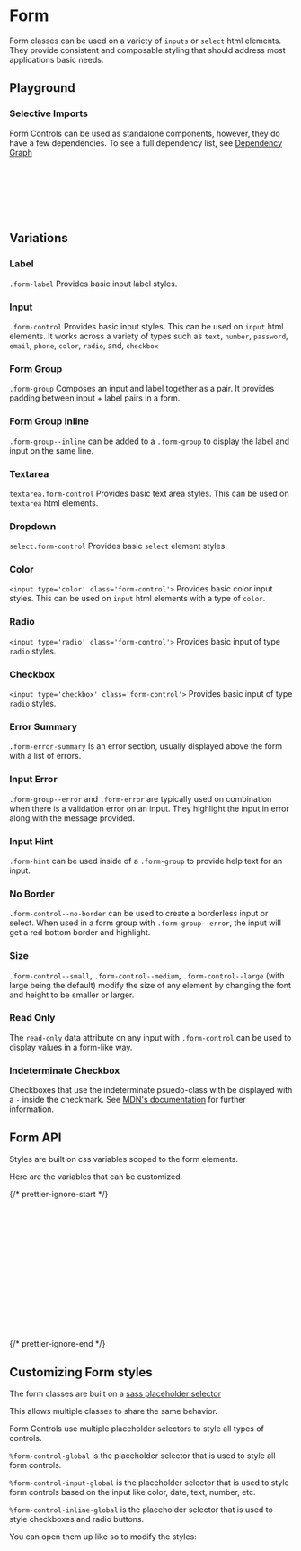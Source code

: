 

<Meta title="Components/Form" />

# Form

Form classes can be used on a variety of `inputs` or `select` html elements.
They provide consistent and composable styling that should address most applications basic needs.

## Playground

<Canvas of={FormGroupStories.Default} />
<Controls of={FormGroupStories.Default} />

### Selective Imports

Form Controls can be used as standalone components, however, they do have a few dependencies. To see a full dependency list, see [Dependency Graph](?path=/docs/overview-selective-imports--docs#dependencies)

```css
// Depends on
@import '@rolemodel/optics/dist/scss/core/tokens';
@import '@rolemodel/optics/dist/scss/core/base';

// Component
@import '@rolemodel/optics/dist/scss/components/form';
```

## Variations

### Label

`.form-label` Provides basic input label styles.

<Canvas of={LabelStories.Default} />

### Input

`.form-control` Provides basic input styles. This can be used on `input` html elements. It works across a variety of types such as `text`, `number`, `password`, `email`, `phone`, `color`, `radio`, and, `checkbox`

<Canvas of={InputStories.Default} />

### Form Group

`.form-group` Composes an input and label together as a pair. It provides padding between input + label pairs in a form.

<Canvas of={FormGroupStories.Default} />

### Form Group Inline

`.form-group--inline` can be added to a `.form-group` to display the label and input on the same line.

<Canvas of={FormGroupStories.Inline} />

### Textarea

`textarea.form-control` Provides basic text area styles. This can be used on `textarea` html elements.

<Canvas of={TextareaStories.Default} />
<Controls of={TextareaStories.Default} />

### Dropdown

`select.form-control` Provides basic `select` element styles.

<Canvas of={SelectStories.Default} />
<Controls of={SelectStories.Default} />

### Color

`<input type='color' class='form-control'>` Provides basic color input styles. This can be used on `input` html elements with a type of `color`.

<Canvas of={InputStories.Color} />

### Radio

`<input type='radio' class='form-control'>` Provides basic input of type `radio` styles.

<Canvas of={FormGroupStories.Radio} />

### Checkbox

`<input type='checkbox' class='form-control'>` Provides basic input of type `radio` styles.

<Canvas of={FormGroupStories.Checkbox} />

### Error Summary

`.form-error-summary` Is an error section, usually displayed above the form with a list of errors.

<Canvas of={ErrorSummaryStories.Default} />
<Controls of={ErrorSummaryStories.Default} />

### Input Error

`.form-group--error` and `.form-error` are typically used on combination when there is a validation error on an input. They highlight the input in error along with the message provided.

<Canvas of={FormGroupStories.Error} />

### Input Hint

`.form-hint` can be used inside of a `.form-group` to provide help text for an input.

<Canvas of={FormGroupStories.Hint} />

### No Border

`.form-control--no-border` can be used to create a borderless input or select. When used in a form group with `.form-group--error`, the input will get a red bottom border and highlight.

<Canvas of={FormGroupStories.NoBorder} />

### Size

`.form-control--small`, `.form-control--medium`, `.form-control--large` (with large being the default) modify the size of any element by changing the font and height to be smaller or larger.

<Canvas of={FormGroupStories.Small} />

### Read Only

The `read-only` data attribute on any input with `.form-control` can be used to display values in a form-like way.

<Canvas of={FormGroupStories.Readonly} />

### Indeterminate Checkbox

Checkboxes that use the indeterminate psuedo-class with be displayed with a `-` inside the checkmark.
See [MDN's documentation](https://developer.mozilla.org/en-US/docs/Web/CSS/:indeterminate) for further information.

<Canvas of={FormGroupStories.IndeterminateCheckbox} />

## Form API

Styles are built on css variables scoped to the form elements.

Here are the variables that can be customized.

{/* prettier-ignore-start */}
```css
// form-control-global
--_op-form-control-height-small
--_op-form-control-height-medium
--_op-form-control-height-large
--_op-form-control-font-small
--_op-form-control-font-medium
--_op-form-control-font-large

// form-control-input-global
--_op-form-control-opacity-disabled

// form-control-inline-global
--_op-form-control-height-small
--_op-form-control-height-medium
--_op-form-control-height-large
```
{/* prettier-ignore-end */}

## Customizing Form styles

<div
  dangerouslySetInnerHTML={{
    __html: createAlert({
      title: 'Important!',
      description: 'These patterns represent how to customize the style of the form for your project.',
    }).outerHTML,
  }}
></div>

The form classes are built on a [sass placeholder selector](https://sass-lang.com/documentation/style-rules/placeholder-selectors)

This allows multiple classes to share the same behavior.

Form Controls use multiple placeholder selectors to style all types of controls.

`%form-control-global` is the placeholder selector that is used to style all form controls.

`%form-control-input-global` is the placeholder selector that is used to style form controls based on the input like color, date, text, number, etc.

`%form-control-inline-global` is the placeholder selector that is used to style checkboxes and radio buttons.

You can open them up like so to modify the styles:

```css
%form-control-global {
}
```
